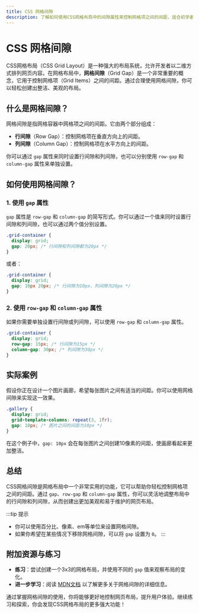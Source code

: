 ```yaml
---
title: CSS 网格间隙
description: 了解如何使用CSS网格布局中的间隙属性来控制网格项之间的间距，适合初学者。
---
```


# CSS 网格间隙

CSS网格布局（CSS Grid Layout）是一种强大的布局系统，允许开发者以二维方式排列网页内容。在网格布局中，**网格间隙**（Grid Gap）是一个非常重要的概念，它用于控制网格项（Grid Items）之间的间距。通过合理使用网格间隙，你可以轻松创建出整洁、美观的布局。

## 什么是网格间隙？

网格间隙是指网格容器中网格项之间的间距。它由两个部分组成：
- **行间隙**（Row Gap）：控制网格项在垂直方向上的间距。
- **列间隙**（Column Gap）：控制网格项在水平方向上的间距。

你可以通过 `gap` 属性来同时设置行间隙和列间隙，也可以分别使用 `row-gap` 和 `column-gap` 属性来单独设置。

## 如何使用网格间隙？

### 1. 使用 `gap` 属性

`gap` 属性是 `row-gap` 和 `column-gap` 的简写形式。你可以通过一个值来同时设置行间隙和列间隙，也可以通过两个值分别设置。

```css
.grid-container {
  display: grid;
  gap: 20px; /* 行间隙和列间隙都为20px */
}
```

或者：

```css
.grid-container {
  display: grid;
  gap: 10px 20px; /* 行间隙为10px，列间隙为20px */
}
```

### 2. 使用 `row-gap` 和 `column-gap` 属性

如果你需要单独设置行间隙或列间隙，可以使用 `row-gap` 和 `column-gap` 属性。

```css
.grid-container {
  display: grid;
  row-gap: 15px; /* 行间隙为15px */
  column-gap: 30px; /* 列间隙为30px */
}
```

## 实际案例

假设你正在设计一个图片画廊，希望每张图片之间有适当的间距。你可以使用网格间隙来实现这一效果。

```css
.gallery {
  display: grid;
  grid-template-columns: repeat(3, 1fr);
  gap: 10px; /* 图片之间的间距为10px */
}
```

在这个例子中，`gap: 10px` 会在每张图片之间创建10像素的间距，使画廊看起来更加整洁。

## 总结

CSS网格间隙是网格布局中一个非常实用的功能，它可以帮助你轻松控制网格项之间的间距。通过 `gap`、`row-gap` 和 `column-gap` 属性，你可以灵活地调整布局中的行间隙和列间隙，从而创建出更加美观和易于维护的网页布局。

:::tip 提示
- 你可以使用百分比、像素、em等单位来设置网格间隙。
- 如果你希望在某些情况下移除网格间隙，可以将 `gap` 设置为 `0`。
:::

## 附加资源与练习

- **练习**：尝试创建一个3x3的网格布局，并使用不同的 `gap` 值来观察布局的变化。
- **进一步学习**：阅读 [MDN文档](https://developer.mozilla.org/zh-CN/docs/Web/CSS/gap) 以了解更多关于网格间隙的详细信息。

通过掌握网格间隙的使用，你将能够更好地控制网页布局，提升用户体验。继续练习和探索，你会发现CSS网格布局的更多强大功能！